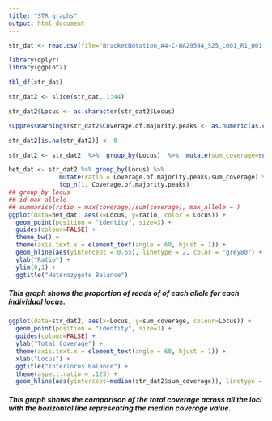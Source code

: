 ```yaml
---
title: "STR graphs"
output: html_document
---
```


```r
str_dat <- read.csv(file="BracketNotation_A4-C-WA29594_S25_L001_R1_001.fastq.STRaitRazor_output.csv", header=TRUE, sep=",", stringsAsFactors = FALSE)

library(dplyr)
library(ggplot2)

tbl_df(str_dat)

str_dat2 <- slice(str_dat, 1:44)

str_dat2$Locus <- as.character(str_dat2$Locus)

suppressWarnings(str_dat2$Coverage.of.majority.peaks <- as.numeric(as.character(str_dat2$Coverage.of.majority.peaks)))

str_dat2[is.na(str_dat2)] <- 0 

str_dat2 <- str_dat2  %>%  group_by(Locus)  %>%  mutate(sum_coverage=sum(Coverage.of.majority.peaks))

```

```r
het_dat <- str_dat2 %>% group_by(Locus) %>% 
              mutate(ratio = Coverage.of.majority.peaks/sum_coverage) %>% 
              top_n(1, Coverage.of.majority.peaks)
## group_by locus
## id max allele
## summarise(ratio = max(coverage)/sum(coverage), max_allele = )
ggplot(data=het_dat, aes(x=Locus, y=ratio, color = Locus)) + 
  geom_point(position = "identity", size=3) + 
  guides(colour=FALSE) +
  theme_bw() + 
  theme(axis.text.x = element_text(angle = 60, hjust = 1)) +
  geom_hline(aes(yintercept = 0.65), linetype = 2, color = "grey80") +
  ylab("Ratio") + 
  ylim(0,1) +
  ggtitle("Heterozygote Balance")
```

##### This graph shows the proportion of reads of of each allele for each individual locus.


```r
ggplot(data=str_dat2, aes(x=Locus, y=sum_coverage, colour=Locus)) + 
  geom_point(position = "identity", size=3) + 
  guides(colour=FALSE) +
  ylab("Total Coverage") +
  theme(axis.text.x = element_text(angle = 60, hjust = 1)) +
  xlab("Locus") +
  ggtitle("Interlocus Balance") +
  theme(aspect.ratio = .125) +
  geom_hline(aes(yintercept=median(str_dat2$sum_coverage)), linetype = 2)#, color = "grey80")
```

##### This graph shows the comparison of the total coverage across all the loci with the horizontal line representing the median coverage value.

